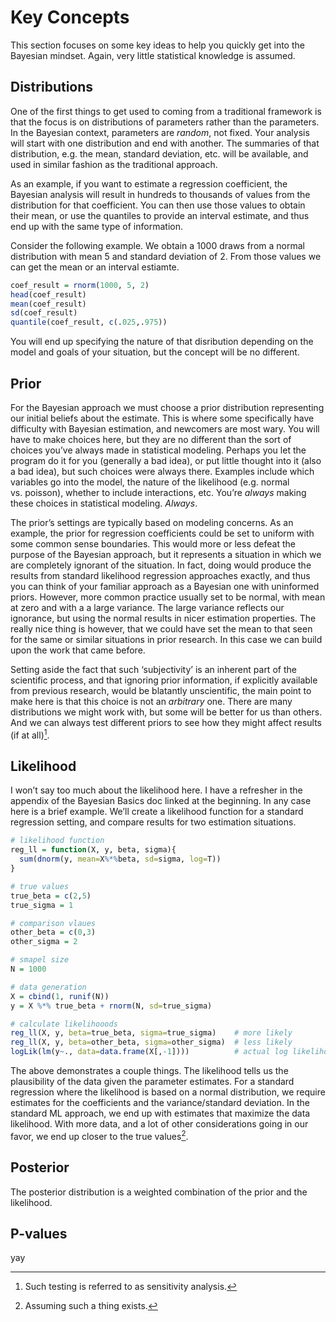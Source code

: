 # Key Concepts

This section focuses on some key ideas to help you quickly get into the Bayesian mindset.  Again, very little statistical knowledge is assumed.


## Distributions

One of the first things to get used to coming from a traditional framework is that the focus is on distributions of parameters rather than the parameters.  In the Bayesian context, parameters are <span class="emph">*random*</span>, not fixed. Your analysis will start with one distribution and end with another.  The summaries of that distribution, e.g. the mean, standard deviation, etc. will be available, and used in similar fashion as the traditional approach.

As an example, if you want to estimate a regression coefficient, the Bayesian analysis will result in hundreds to thousands of values from the distribution for that coefficient.  You can then use those values to obtain their mean, or use the quantiles to provide an interval estimate, and thus end up with the same type of information.

Consider the following example.  We obtain a 1000 draws from a normal distribution with mean 5 and standard deviation of 2.  From those values we can get the mean or an interval estiamte.

```r
coef_result = rnorm(1000, 5, 2)
head(coef_result)
mean(coef_result)
sd(coef_result)
quantile(coef_result, c(.025,.975))
```

You will end up specifying the nature of that disribution depending on the model and goals of your situation, but the concept will be no different.


## Prior

For the Bayesian approach we must choose a <span class="emph">prior distribution</span> representing our initial beliefs about the estimate.  This is where some specifically have difficulty with Bayesian estimation, and newcomers are most wary.  You will have to make choices here, but they are no different than the sort of choices you've always made in statistical modeling.  Perhaps you let the program do it for you (generally a bad idea), or put little thought into it (also a bad idea), but such choices were always there.  Examples include which variables go into the model, the nature of the likelihood (e.g. normal vs. poisson), whether to include interactions, etc.  You're *always* making these choices in statistical modeling. *Always*.

The prior's settings are typically based on modeling concerns.  As an example, the prior for regression coefficients could be set to uniform with some common sense boundaries. This would more or less defeat the purpose of the Bayesian approach, but it represents a situation in which we are completely ignorant of the situation. In fact, doing would produce the results from standard likelihood regression approaches exactly, and thus you can think of your familiar approach as a Bayesian one with uninformed priors.  However, more common practice usually set to be normal, with mean at zero and with a a large variance.  The large variance reflects our ignorance, but using the normal results in nicer estimation properties.  The really nice thing is however, that we could have set the mean to that seen for the same or similar situations in prior research.  In this case we can build upon the work that came before.

Setting aside the fact that such 'subjectivity' is an inherent part of the scientific process, and that ignoring prior information, if explicitly available from previous research, would be blatantly unscientific, the main point to make here is that this choice is not an *arbitrary* one. There are many distributions we might work with, but some will be better for us than others. And we can always test different priors to see how they might affect results (if at all)[^sens].

## Likelihood

I won't say too much about the likelihood here. I have a refresher in the appendix of the Bayesian Basics doc linked at the beginning. In any case here is a brief example.  We'll create a likelihood function for a standard regression setting, and compare results for two estimation situations.

```r
# likelihood function
reg_ll = function(X, y, beta, sigma){
  sum(dnorm(y, mean=X%*%beta, sd=sigma, log=T))
}

# true values
true_beta = c(2,5)
true_sigma = 1

# comparison vlaues
other_beta = c(0,3)
other_sigma = 2

# smapel size
N = 1000

# data generation
X = cbind(1, runif(N))
y = X %*% true_beta + rnorm(N, sd=true_sigma)

# calculate likelihooods
reg_ll(X, y, beta=true_beta, sigma=true_sigma)    # more likely
reg_ll(X, y, beta=other_beta, sigma=other_sigma)  # less likely
logLik(lm(y~., data=data.frame(X[,-1])))          # actual log likelihood
```

The above demonstrates a couple things.  The likelihood tells us the plausibility of the data given the parameter estimates. For a standard regression where the likelihood is based on a normal distribution, we require estimates for the coefficients and the variance/standard deviation. In the standard ML approach, we end up with estimates that maximize the data likelihood.  With more data, and a lot of other considerations going in our favor, we end up closer to the true values[^trueparm].

## Posterior

The posterior distribution is a weighted combination of the prior and the likelihood.



## P-values

yay

[^sens]: Such testing is referred to as sensitivity analysis.
[^trueparm]: Assuming such a thing exists.
